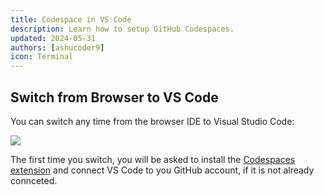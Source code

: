```yaml
---
title: Codespace in VS Code
description: Learn how to setup GitHub Codespaces.
updated: 2024-05-31
authors: [ashucoder9]
icon: Terminal
---
```


## Switch from Browser to VS Code

You can switch any time from the browser IDE to Visual Studio Code:

![](/course-images/customizing-evm/14.png)

The first time you switch, you will be asked to install the [Codespaces extension](https://marketplace.visualstudio.com/items?itemName=GitHub.codespaces) and connect VS Code to you GitHub account, if it is not already connceted.